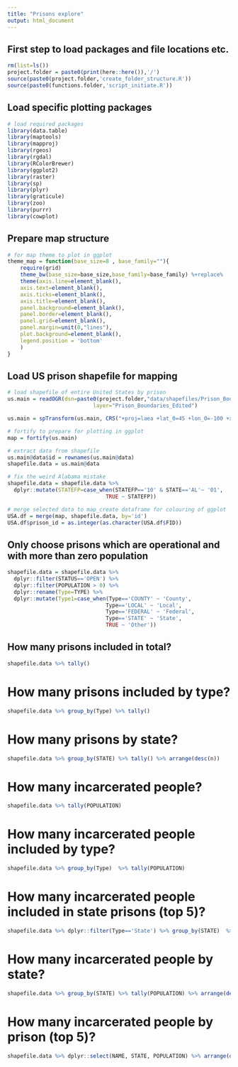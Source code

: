 ```yaml
---
title: "Prisons explore"
output: html_document
---
```


## First step to load packages and file locations etc.
```r
rm(list=ls())
project.folder = paste0(print(here::here()),'/')
source(paste0(project.folder,'create_folder_structure.R'))
source(paste0(functions.folder,'script_initiate.R'))
```

## Load specific plotting packages
```r
# load required packages
library(data.table)
library(maptools)
library(mapproj)
library(rgeos)
library(rgdal)
library(RColorBrewer)
library(ggplot2)
library(raster)
library(sp)
library(plyr)
library(graticule)
library(zoo)
library(purrr)
library(cowplot)
```

## Prepare map structure
```r
# for map theme to plot in ggplot
theme_map = function(base_size=8 , base_family=""){
    require(grid)
    theme_bw(base_size=base_size,base_family=base_family) %+replace%
    theme(axis.line=element_blank(),
    axis.text=element_blank(),
    axis.ticks=element_blank(),
    axis.title=element_blank(),
    panel.background=element_blank(),
    panel.border=element_blank(),
    panel.grid=element_blank(),
    panel.margin=unit(0,"lines"),
    plot.background=element_blank(),
    legend.position = 'bottom'
    )
}
```

## Load US prison shapefile for mapping
```r
# load shapefile of entire United States by prison
us.main = readOGR(dsn=paste0(project.folder,"data/shapefiles/Prison_Boundaries/"),
                           layer="Prison_Boundaries_Edited")

us.main = spTransform(us.main, CRS("+proj=laea +lat_0=45 +lon_0=-100 +x_0=0 +y_0=0 +a=6370997 +b=6370997 +units=m +no_defs"))

# fortify to prepare for plotting in ggplot
map = fortify(us.main)

# extract data from shapefile
us.main@data$id = rownames(us.main@data) 
shapefile.data = us.main@data

# fix the weird Alabama mistake
shapefile.data = shapefile.data %>%
  dplyr::mutate(STATEFP=case_when(STATEFP=='10' & STATE=='AL'~ '01',
                               TRUE ~ STATEFP))

# merge selected data to map_create dataframe for colouring of ggplot
USA.df = merge(map, shapefile.data, by='id')
USA.df$prison_id = as.integer(as.character(USA.df$FID))
```

## Only choose prisons which are operational and with more than zero population
```r
shapefile.data = shapefile.data %>% 
  dplyr::filter(STATUS=='OPEN') %>% 
  dplyr::filter(POPULATION > 0) %>%
  dplyr::rename(Type=TYPE) %>%
  dplyr::mutate(Type1=case_when(Type=='COUNTY' ~ 'County',
                               Type=='LOCAL' ~ 'Local',
                               Type=='FEDERAL' ~ 'Federal',
                               Type=='STATE' ~ 'State',
                               TRUE ~ 'Other'))
```

## How many prisons included in total?
```r
shapefile.data %>% tally()
```

# How many prisons included by type?
```r
shapefile.data %>% group_by(Type) %>% tally()
```

# How many prisons by state?
```r
shapefile.data %>% group_by(STATE) %>% tally() %>% arrange(desc(n))
```

# How many incarcerated people?
```r
shapefile.data %>% tally(POPULATION)
```

# How many incarcerated people included by type?
```r
shapefile.data %>% group_by(Type)  %>% tally(POPULATION)
```

# How many incarcerated people included in state prisons (top 5)?
```r
shapefile.data %>% dplyr::filter(Type=='State') %>% group_by(STATE)  %>% tally(POPULATION) %>% arrange(desc(n))
```

# How many incarcerated people by state?
```r
shapefile.data %>% group_by(STATE) %>% tally(POPULATION) %>% arrange(desc(n))
```

# How many incarcerated people by prison (top 5)?
```r
shapefile.data %>% dplyr::select(NAME, STATE, POPULATION) %>% arrange(desc(POPULATION)) %>% head(n=5)
```